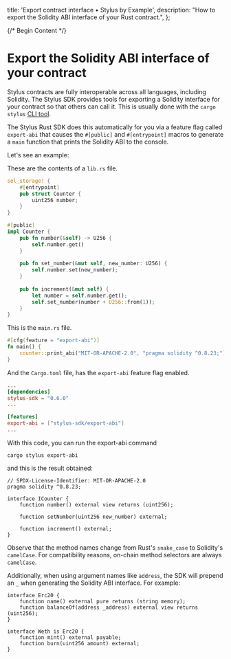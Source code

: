   title: 'Export contract interface • Stylus by Example',
  description:
    "How to export the Solidity ABI interface of your Rust contract.",
};

{/* Begin Content */}

# Export the Solidity ABI interface of your contract

Stylus contracts are fully interoperable across all languages, including Solidity. The Stylus SDK provides tools for exporting a Solidity interface for your contract so that others can call it. This is usually done with the `cargo stylus` [CLI tool](https://github.com/OffchainLabs/cargo-stylus).

The Stylus Rust SDK does this automatically for you via a feature flag called `export-abi` that causes the `#[public]` and `#[entrypoint]` macros to generate a `main` function that prints the Solidity ABI to the console.

Let's see an example:

These are the contents of a `lib.rs` file.

```rust
sol_storage! {
    #[entrypoint]
    pub struct Counter {
        uint256 number;
    }
}

#[public]
impl Counter {
    pub fn number(&self) -> U256 {
        self.number.get()
    }
    
    pub fn set_number(&mut self, new_number: U256) {
        self.number.set(new_number);
    }
    
    pub fn increment(&mut self) {
        let number = self.number.get();
        self.set_number(number + U256::from(1));
    }
}
```

This is the `main.rs` file.

```rust
#[cfg(feature = "export-abi")]
fn main() {
    counter::print_abi("MIT-OR-APACHE-2.0", "pragma solidity ^0.8.23;");
}
```

And the `Cargo.toml` file, has the `export-abi` feature flag enabled.

```toml
...
[dependencies]
stylus-sdk = "0.6.0"
...

[features]
export-abi = ["stylus-sdk/export-abi"]
...
```

With this code, you can run the export-abi command

```shell
cargo stylus export-abi
```

and this is the result obtained:

```solidity
// SPDX-License-Identifier: MIT-OR-APACHE-2.0
pragma solidity ^0.8.23;

interface ICounter {
    function number() external view returns (uint256);

    function setNumber(uint256 new_number) external;

    function increment() external;
}
```

Observe that the method names change from Rust's `snake_case` to Solidity's `camelCase`. For compatibility reasons, on-chain method selectors are always `camelCase`.

Additionally, when using argument names like `address`, the SDK will prepend an `_` when generating the Solidity ABI interface. For example:

```solidity
interface Erc20 {
    function name() external pure returns (string memory);
    function balanceOf(address _address) external view returns (uint256);
}

interface Weth is Erc20 {
    function mint() external payable;
    function burn(uint256 amount) external;
}
```

